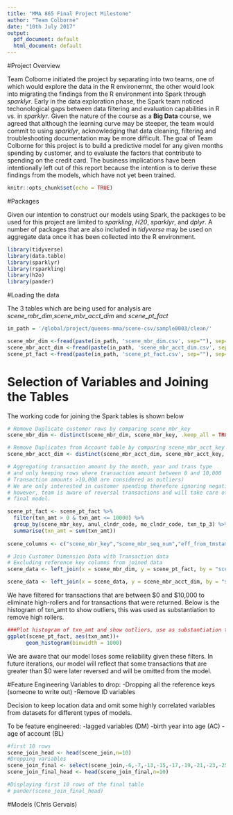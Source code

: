 ```yaml
---
title: "MMA 865 Final Project Milestone"
author: "Team Colborne"
date: "10th July 2017"
output:
  pdf_document: default
  html_document: default
---
```


#Project Overview

Team Colborne initiated the project by separating into two teams, one of which would explore the data in the R environemnt, the other would look into migrating the findings from the R environment into Spark through *sparklyr*. Early in the data exploration phase, the Spark team noticed techonological gaps between data filtering and evaluation capabilities in R vs. in *sparklyr*. Given the nature of the course as a **Big Data** course, we agreed that although the learning curve may be steeper, the team would commit to using *sparklyr*, acknowledging that data cleaning, filtering and troubleshooting documentation may be more difficult. 
The goal of Team Colborne for this project is to build a predictive model for any given months spending by customer, and to evaluate the factors that contribute to spending on the credit card. The business implications have been intentionally left out of this report because the intention is to derive these findings from the models, which have not yet been trained.













```r
knitr::opts_chunk$set(echo = TRUE)
```
#Packages

Given our intention to construct our models using Spark, the packages to be used for this project are limited to *sparkling*, *H20*, *sparklyr*, and *dplyr*. A number of packages that are also included in *tidyverse* may be used on aggregate data once it has been collected into the R environment.








```r
library(tidyverse)
library(data.table)
library(sparklyr)
library(rsparkling)
library(h2o)
library(pander)
```

#Loading the data

The 3 tables which are being used for analysis are *scene_mbr_dim*,*scene_mbr_acct_dim* and *scene_pt_fact*

```r
in_path = '/global/project/queens-mma/scene-csv/sample0003/clean/'

scene_mbr_dim <-fread(paste(in_path, 'scene_mbr_dim.csv', sep=""), sep=",")
scene_mbr_acct_dim <-fread(paste(in_path, 'scene_mbr_acct_dim.csv', sep=""), sep=",")
scene_pt_fact <-fread(paste(in_path, 'scene_pt_fact.csv', sep=""), sep=",")
```

# Selection of Variables and Joining the Tables
The working code for joining the Spark tables is shown below

```r
# Remove Duplicate customer rows by comparing scene_mbr_key
scene_mbr_dim <- distinct(scene_mbr_dim, scene_mbr_key, .keep_all = TRUE)

# Remove Duplicates from Account table by comparing scene_mbr_acct_key
scene_mbr_acct_dim <- distinct(scene_mbr_acct_dim, scene_mbr_acct_key, .keep_all = TRUE)

# Aggregating transaction amount by the month, year and trans type
# and only keeping rows where transaction amount between 0 and 10,000 
# Transaction amounts >10,000 are considered as outliers)
# We are only interested in customer spending therefore ignoring negative amounts
# however, team is aware of reversal transactions and will take care of it in the 
# final model.

scene_pt_fact <- scene_pt_fact %>%
  filter(txn_amt > 0 & txn_amt <= 10000) %>%
  group_by(scene_mbr_key, anul_clndr_code, mo_clndr_code, txn_tp_3) %>%
  summarise(txn_amt = sum(txn_amt))
  
scene_columns <- c("scene_mbr_key","scene_mbr_seq_num","eff_from_tmstamp","eff_to_tmstamp","brth_dt","psnl_post_cd","psnl_prov_state_cd","psnl_city",  "suspended_f","gndr_desc","prefrd_loctn_desc","email_prefnc_desc","ed_lvl_desc","prefrd_show_tm_desc","num_of_hh_pple_desc","movie_gng_frq_ref_desc","mrtl_stat_desc","lang_desc","anul_clndr_code","mo_clndr_code","txn_tp_3","txn_amt", "scene_acty_stat","enrollment_stat_cd","cncl_dt","scene_src_enrollment_dt","scene_mbr_acct_key")

# Join Customer Dimension Data with Transaction data
# Excluding reference key columns from joined data
scene_data <- left_join(x = scene_mbr_dim, y = scene_pt_fact, by = "scene_mbr_key")  %>% select(everything()) 

scene_data <- left_join(x = scene_data, y = scene_mbr_acct_dim, by = "scene_mbr_acct_key") %>% select(scene_columns) 
```

We have filtered for transactions that are between $0 and $10,000 to eliminate high-rollers and for transactions that were returned. Below is the histogram of txn_amt to show outliers, this was used as substantiation to remove high rollers.

```r
###Plot histogram of txn_amt and show outliers, use as substantiation to remove high rollers (MA)
ggplot(scene_pt_fact, aes(txn_amt))+
      geom_histogram(binwidth = 1000)
```

We are aware that our model loses some reliability given these filters. In future iterations, our model will reflect that some transactions that are greater than $0 were later reversed and will be omitted from the model.










































#Feature Engineering
Variables to drop:
-Dropping all the reference keys (someone to write out)
-Remove ID variables

Decision to keep location data and omit some highly correlated variables from datasets for different types of models. 

To be feature engineered:
-lagged variables (DM)
-birth year into age (AC)
-age of account (BL)



















































```r
#first 10 rows 
scene_join_head <- head(scene_join,n=10)
#Dropping variables
scene_join_final <- select(scene_join,-6,-7,-13,-15,-17,-19,-21,-23,-25,-27,-29,-33,-37,-38)
scene_join_final_head <- head(scene_join_final,n=10)
```

```r
#Displaying first 10 rows of the final table
# pander(scene_join_final_head)
```

#Models
(Chris Gervais)


















































